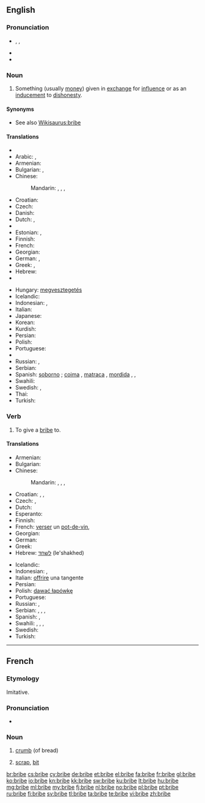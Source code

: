 ==English==

===Pronunciation===
* {{enPR|brīb}}, {{IPA|/braɪb/}}, {{SAMPA|/braIb/}}
* {{rhymes|aɪb}}
* {{audio|en-us-bribe.ogg|Audio (US)}}

===Noun===
{{en-noun}}

# Something (usually [[money]]) given in [[exchange]] for [[influence]] or as an [[inducement]] to [[dishonesty]].

====Synonyms====
* See also [[Wikisaurus:bribe]]

====Translations====
{{trans-top|inducement to dishonesty}}
* {{trreq|sq}}
* Arabic: {{t|ar|رشوة|f|tr=ríshwa}},  {{t|ar|رشا|f|tr=rashaa}}
* Armenian: {{t-|hy|կաշառք|tr=kašaṙk’}}
* Bulgarian: {{t+|bg|подкуп|m}},  {{t+|bg|рушвет|m}}
* Chinese:
*: Mandarin: {{t-|cmn|賄賂|sc=Hani}},  {{t-|cmn|贿赂|tr=huìlù|sc=Hani}},  {{t|cmn|行賄|sc=Hani}},  {{t|cmn|行贿|tr=xínghuì|sc=Hani}}
* Croatian: {{t-|hr|mito|n|alt=míto}}
* Czech: {{t-|cs|úplatek|m}}
* Danish: {{t|da|bestikke}}
* Dutch: {{t+|nl|steekpenning}},  {{t-|nl|smeergeld|n}}
* {{trreq|eo}}
* Estonian: {{t-|et|pistis}},  {{t|et|altkäemaks}}
* Finnish: {{t+|fi|lahjus}}
* French: {{t+|fr|pot-de-vin|m}}
* Georgian: {{t|ka|ქრთამი|tr=k'rt'ami|sc=Geor|xs=Georgian}}
* German: {{t-|de|Bestechungsgeld|n}},  {{t+|de|Bestechung|f}}
* Greek: {{t+|el|δωροδοκία|f|tr=dorodokía}}, {{t|el|δωροληψία|f|tr=dorolipsía}}
* Hebrew: {{t-|he|שוחד|m|tr=shokhad}}
* {{trreq|hi}}
{{trans-mid}}
* Hungary: [[megvesztegetés]]
* Icelandic: {{t|is|múta|f}}
* Indonesian: {{t|id|suap|xs=Indonesian}}, {{t|id|sogokan|xs=Indonesian}}
* Italian: {{t+|it|tangente|f}}
* Japanese: {{t-|ja|賄賂|tr=わいろ, wairo}}
* Korean: {{t|ko|뇌물|tr=noemul|sc=Hang}}
* Kurdish: {{ku-Arab|[[به‌رتیل]]}}
* Persian: {{t|fa|رشوه|sc=fa-Arab}}
* Polish: {{t+|pl|łapówka|f}}
* Portuguese: {{t+|pt|suborno|m}}
* {{trreq|ro}}
* Russian: {{t+|ru|взятка|f|tr=vzjátka}}, {{t+|ru|подкуп|m|tr=pódkup}}
* Serbian: {{t-|sr|mito|n}}
* Spanish: [[soborno]] {{m}} ; {{qualifier|colloquial}} [[coima]] {{f}}  {{qualifier|Argentina|Paraguay|Uruguay}}, [[matraca]] {{f}}  {{qualifier|Venezuela}}, [[mordida]] {{f}}  {{qualifier|Mexico}}, {{t|es|cohecho}}, {{t|es|alfadía|f}}
* Swahili: {{t+|sw|hongo|xs=Swahili}}
* Swedish: {{t+|sv|muta|c}}, {{t|sv|dusör}}
* Thai: {{t|th|สินบน|tr=sĭnbon}}
* Turkish: {{t+|tr|rüşvet}}
{{trans-bottom}}

===Verb===
{{en-verb|brib|ing}}

# {{transitive}} To give a [[bribe#Noun|bribe]] to.

====Translations====
{{trans-top|to give a bribe}}
* Armenian: {{t-|hy|կաշառել|tr=kašaṙel}}
* Bulgarian: {{t+|bg|подкупвам}}
* Chinese:
*: Mandarin: {{t-|cmn|賄賂|sc=Hani}},  {{t-|cmn|贿赂|tr=huìlù|sc=Hani}},  {{t|cmn|行賄|sc=Hani}},  {{t|cmn|行贿|tr=xínghuì|sc=Hani}}
* Croatian: {{t|hr|mititi|alt=mítiti}}, {{t-|hr|potkupiti|alt=potkúpiti}}, {{t|hr|potplatiti|alt=potplátiti}}
* Czech: {{t|cs|uplatit}}, {{t|cs|podplatit}}
* Dutch: {{t+|nl|omkopen}}
* Esperanto: {{t-|eo|korupti|xs=Esperanto}}
* Finnish: {{t+|fi|lahjoa}}
* French: [[verser]] un [[pot-de-vin]], {{t|fr|soudoyer}}
* Georgian: {{t|ka|ქრთამის მიცემა|tr=k'rt'amis mic'ema|sc=Geor|xs=Georgian}}
* German: {{t+|de|bestechen}}
* Greek: {{t|el|δωροδοκώ|tr=dorodokó|sc=Grek}}
* Hebrew: [[לשחד]] (le'shakhed)
{{trans-mid}}
* Icelandic: {{t|is|múta}}
* Indonesian: {{t|id|menyuap|xs=Indonesian}}, {{t|id|menyogok|xs=Indonesian}}
* Italian: [[offrire]] una tangente
* Persian: {{t|fa|رشوه دادن|sc=fa-Arab}}
* Polish: [[dawać łapówkę]]
* Portuguese: {{t+|pt|subornar}}
* Russian: {{t|ru|давать взятку|tr=davát’ vzjátku}}, {{t+|ru|подкупать|tr=podkupát’}}
* Serbian: {{t-|sr|митити|tr=mititi|sc=Cyrl}}, {{t-|sr|подмитити|tr=podmititi|sc=Cyrl}}, {{t-|sr|поткупити|tr=potkupiti|sc=Cyrl}}, {{t-|sr|потплатити|tr=potplatiti|sc=Cyrl}}
* Spanish: {{t-|es|sobornar}}, {{t|es|cohechar}}
* Swahili: {{t+|sw|hongo|xs=Swahili}},  {{t|sw|rushwa|xs=Swahili}},  {{t|sw|mlungula|xs=Swahili}},  {{t+|sw|chai|xs=Swahili}}
* Swedish: {{t+|sv|muta}}
* Turkish: {{t|tr|rüşvet vermek}}
{{trans-bottom}}

----

==French==

===Etymology===
Imitative.

===Pronunciation===
* {{IPA|/bʁib/|lang=fr}}

===Noun===
{{fr-noun|f}}

# {{obsolete|lang=fr}} [[crumb]] (of bread)
# [[scrap]], [[bit]]

[[br:bribe]]
[[cs:bribe]]
[[cy:bribe]]
[[de:bribe]]
[[et:bribe]]
[[el:bribe]]
[[fa:bribe]]
[[fr:bribe]]
[[gl:bribe]]
[[ko:bribe]]
[[io:bribe]]
[[kn:bribe]]
[[kk:bribe]]
[[sw:bribe]]
[[ku:bribe]]
[[lt:bribe]]
[[hu:bribe]]
[[mg:bribe]]
[[ml:bribe]]
[[my:bribe]]
[[fj:bribe]]
[[nl:bribe]]
[[no:bribe]]
[[pl:bribe]]
[[pt:bribe]]
[[ru:bribe]]
[[fi:bribe]]
[[sv:bribe]]
[[tl:bribe]]
[[ta:bribe]]
[[te:bribe]]
[[vi:bribe]]
[[zh:bribe]]